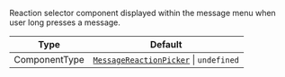 Reaction selector component displayed within the message menu when user long presses a message.

| Type          | Default                                                                                                                                                                   |
| ------------- | ------------------------------------------------------------------------------------------------------------------------------------------------------------------------- |
| ComponentType | [`MessageReactionPicker`](https://github.com/GetStream/stream-chat-react-native/blob/develop/package/src/components/MessageMenu/MessageReactionPicker.tsx) \| `undefined` |
